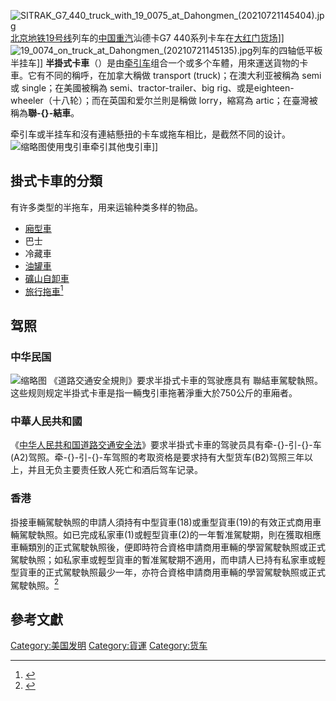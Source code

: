 {{NoteTA
|T=zh-tw:聯結車;zh-cn:半挂式卡车;zh-hk:掛接車
|1=zh-tw:聯結車;zh-cn:半挂式卡车;zh-hk:掛接車
|2=zh-tw:曳引車;zh-cn:牵引车;zh-hk:拖頭
}}
[[File:SITRAK_G7_440_truck_with_19_0075_at_Dahongmen_(20210721145404).jpg|thumb]][[北京地铁19号线|北京地铁19号线]]列车的[[中國重型汽車集團|中国重汽]]汕德卡G7 440系列卡车在[[大红门站_(铁路)|大红门货场]]]]
[[File:19_0074_on_truck_at_Dahongmen_(20210721145135).jpg|thumb]]列车的四轴低平板半挂车]]
'''半掛式卡車'''（{{lang-en|semi-trailer truck}}）是由[[牵引车|牵引车]]组合一个或多个车體，用來運送貨物的卡車。它有不同的稱呼，在加拿大稱做 transport (truck)；在澳大利亚被稱為 semi 或 single；在美國被稱為 semi、tractor-trailer、big rig、或是eighteen-wheeler（十八轮）；而在英国和爱尔兰則是稱做 lorry，縮寫為 artic；在臺灣被稱為'''聯-{}-結車'''。

牵引车或半挂车和沒有連結懸扭的卡车或拖车相比，是截然不同的设计。
[[File:HuckepackCrop.JPG|缩略图]]使用曳引車牵引其他曳引車]]

== 掛式卡車的分類 ==
有许多类型的半拖车，用来运输种类多样的物品。
* [[廂型車|廂型車]]
* 巴士
* 冷藏車
* [[油罐车|油罐車]]
* [[矿山自卸车|礦山自卸車]]
* [[旅行拖車|旅行拖車]]<ref>{{cite web |title=Types of Truck |url=https://autof.vn/ |website=AutoF |accessdate=2020-12-02 |archive-date=2020-11-27 |archive-url=https://web.archive.org/web/20201127155016/https://autof.vn/ |dead-url=no }}</ref>

== 驾照 ==

=== 中华民国 ===
{{wikisource|道路交通安全規則}}
[[File:Taiwan_road_sign_Art073.05.png|缩略图]]
《道路交通安全規則》要求半掛式卡車的驾驶應具有<span lang="zh">
聯結車駕駛執照</span>。这些规则规定半掛式卡車是指一輛曳引車拖著淨重大於750公斤的車廂者。

=== 中華人民共和國 ===
{{wikisource|中华人民共和国道路交通安全法}}
《[[中华人民共和国道路交通安全法|中华人民共和国道路交通安全法]]》要求半掛式卡車的驾驶员具有牵-{}-引-{}-车(A2)驾照。牵-{}-引-{}-车驾照的考取资格是要求持有大型货车(B2)驾照三年以上，并且无负主要责任致人死亡和酒后驾车记录。

=== 香港 ===
掛接車輛駕駛執照的申請人須持有中型貨車(18)或重型貨車(19)的有效正式商用車輛駕駛執照。如已完成私家車(1)或輕型貨車(2)的一年暫准駕駛期，則在獲取相應車輛類別的正式駕駛執照後，便即時符合資格申請商用車輛的學習駕駛執照或正式駕駛執照；如私家車或輕型貨車的暫准駕駛期不適用，而申請人已持有私家車或輕型貨車的正式駕駛執照最少一年，亦符合資格申請商用車輛的學習駕駛執照或正式駕駛執照。<ref>{{cite web |title=放寬商用車輛駕駛執照申請資格及推行的士及公共巴士司機職前課程 |url=https://www.td.gov.hk/tc/public_services/licences_and_permits/relaxation_and_pre_service_course/index.html |website=香港運輸署 |accessdate=2022-05-22 |dead-url=no |archive-date=2022-05-22 |archive-url=https://web.archive.org/web/20220522124607/https://www.td.gov.hk/tc/public_services/licences_and_permits/relaxation_and_pre_service_course/index.html }}</ref>

== 參考文獻 ==
{{Reflist|30em}}
[[Category:美国发明|Category:美国发明]]
[[Category:貨運|Category:貨運]]
[[Category:货车|Category:货车]]